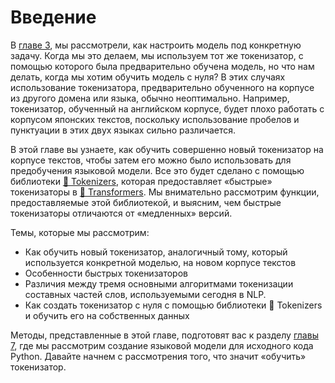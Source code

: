 # Введение

<CourseFloatingBanner
    chapter={6}
    classNames="absolute z-10 right-0 top-0"
/>

В [главе 3](/course/ru/chapter3), мы рассмотрели, как настроить модель под конкретную задачу. Когда мы это делаем, мы используем тот же токенизатор, с помощью которого была предварительно обучена модель, но что нам делать, когда мы хотим обучить модель с нуля? В этих случаях использование токенизатора, предварительно обученного на корпусе из другого домена или языка, обычно неоптимально. Например, токенизатор, обученный на английском корпусе, будет плохо работать с корпусом японских текстов, поскольку использование пробелов и пунктуации в этих двух языках сильно различается.

В этой главе вы узнаете, как обучить совершенно новый токенизатор на корпусе текстов, чтобы затем его можно было использовать для предобучения языковой модели. Все это будет сделано с помощью библиотеки [🤗 Tokenizers](https://github.com/huggingface/tokenizers), которая предоставляет «быстрые» токенизаторы в [🤗 Transformers](https://github.com/huggingface/transformers). Мы внимательно рассмотрим функции, предоставляемые этой библиотекой, и выясним, чем быстрые токенизаторы отличаются от «медленных» версий.

Темы, которые мы рассмотрим: 

* Как обучить новый токенизатор, аналогичный тому, который используется конкретной моделью, на новом корпусе текстов
* Особенности быстрых токенизаторов
* Различия между тремя основными алгоритмами токенизации составных частей слов, используемыми сегодня в NLP.
* Как создать токенизатор с нуля с помощью библиотеки 🤗 Tokenizers и обучить его на собственных данных

Методы, представленные в этой главе, подготовят вас к разделу [главы 7](/course/ru/chapter7/6), где мы рассмотрим создание языковой модели для исходного кода Python. Давайте начнем с рассмотрения того, что значит «обучить» токенизатор.